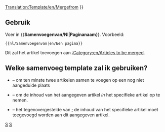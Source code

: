 <noinclude>[[Translation:Template/en/Mergefrom]]</noinclude><noinclude></noinclude>
{{en/ambox| type  = move
| image = mergefrom.png
| text  =  {{#IF: {{{1|}}} |Er wordt voorgesteld dat dit artikel of deze sectie wordt <span class="plainlinks">[http://en.wikipedia.org/wiki/Wikipedia:Merging samengevoegd]</span> met<!--
                            --> ''[[:{{NAMESPACE}}:{{{1}}}|{{{1}}}]]''. ([[:{{NAMESPACE}} talk:{{{1}}}|Discussie]]) | er is geen paginanaam aangegeven, bewerk dit of verwijder deze template
}} }}<includeonly>{{{2|[[Category:en/Articles to be merged|{{PAGENAME}}]]}}}</includeonly><noinclude>

==Gebruik==
Voer in <nowiki>{{</nowiki>'''Samenvoegenvan/Nl'''|'''Paginanaam'''<nowiki>}}</nowiki>. Voorbeeld:
<pre>{{nl/Samenvoegenvan|en/Een pagina}}</pre>
Dit zal het artikel toevoegen aan [[:Category:en/Articles to be merged]].

== Welke samenvoeg template zal ik gebruiken? ==
* {{en/s|Samenvoegen/Nl}} &ndash; om ten minste twee artikelen samen te voegen op een nog niet aangeduide plaats
* {{en/s|Samenvoegenin/Nl}} &ndash; om de inhoud van het aangegeven artikel ''in'' het specifieke artikel op te nemen.
* {{en/s|Samenvoegenvan/Nl}} &ndash; het tegenovergestelde van {{en/s|Samenvoegenin/Nl}}; de inhoud van het specifieke artikel moet toegevoegd worden aan dit aangegeven artikel.

[[Category:nl/Sjablonen|S]][[Category:nl/Berichtenbox|S]]</noinclude>